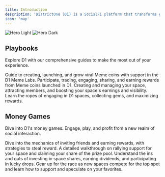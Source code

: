 ```yaml
---
title: Introduction
description: 'DistrictOne (D1) is a SocialFi platform that transforms group chats into vibrant social hubs enriched with engaging money games, unlocking new opportunities in Web3. Our latest innovation, D1 Meme Labs, empowers everyone to social launch and grow a coin driven by social hype and interactive money games—safe, fun, and in just one click.'
icon: 'map'
---
```

<img
    className="block dark:hidden"
    src="/images/hero.svg"
    alt="Hero Light"
/>
<img
    className="hidden dark:block"
    src="/images/meme-launcher-header.png"
    alt="Hero Dark"
/>

## Playbooks

Explore D1 with our comprehensive guides to make the most out of your experience.

<CardGroup cols={2}>
    <Card
        title="For Meme Creators"
        icon="alien"
        href="https://docs.districtone.io/user-guides/for-meme-creators"
    >
        Guide to creating, launching, and grow viral Meme coins with support in the D1 Meme Labs.
    </Card>
    <Card
        title="For Meme Community"
        icon="face-zany"
        href="https://docs.districtone.io/user-guides/for-meme-community"
    >
        Participate, trading, engaging, sharing, and earning rewards from Meme coins launched in D1.
    </Card>
    <Card
        title="For Space Hosts"
        icon="user-hair-buns"
        href="https://docs.districtone.io/user-guides/for-hosts"
    >
        Creating and managing your space, attracting members, and boosting your space's earnings and visibility.
    </Card>
    <Card
        title="For Space Members"
        icon="users-rays"
        href="https://docs.districtone.io/user-guides/for-members"
    >
        Learn the ropes of engaging in D1 spaces, collecting gems, and maximizing rewards.
    </Card>
</CardGroup>

## Money Games

Dive into D1's money games. Engage, play, and profit from a new realm of social interaction.

<CardGroup cols={2}>
    <Card
        title="Linkup"
        icon="people-line"
        href="https://docs.districtone.io/money-games/linkup"
    >
        Dive into the mechanics of inviting friends and earning rewards, with strategies to steal reward.
    </Card>
    <Card
        title="Rally"
        icon="hand-back-fist"
        href="https://docs.districtone.io/money-games/rally"
    >
        A detailed walkthrough on rallying support for your space and claiming your share of the prize pool.
    </Card>
    <Card
        title="Space Share"
        icon="arrow-trend-up"
        href="https://docs.districtone.io/money-games/space-share"
    >
        Understand the ins and outs of investing in space shares, earning dividends, and participating in lucky drops.
    </Card>
    <Card
        title="Space Sprint"
        icon="flag-checkered"
        href="https://docs.districtone.io/money-games/space-sprint"
    >
        Gear up for the race as new spaces compete for the top spot and learn how to support and speculate on your
        favorites.
    </Card>
</CardGroup>

